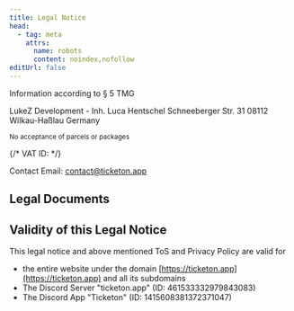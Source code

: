 ```yaml
---
title: Legal Notice
head:
  - tag: meta
    attrs:
      name: robots
      content: noindex,nofollow
editUrl: false
---
```


Information according to § 5 TMG

LukeZ Development - Inh. Luca Hentschel
Schneeberger Str. 31
08112 Wilkau-Haßlau
Germany

<small>No acceptance of parcels or packages</small>

{/* VAT ID: */}

Contact Email: contact@ticketon.app

## Legal Documents


<LegalLinks exclude="notice" />

## Validity of this Legal Notice

This legal notice and above mentioned ToS and Privacy Policy are valid for

- the entire website under the domain [https://ticketon.app](https://ticketon.app) and all its subdomains
- The Discord Server "ticketon.app" (ID: 461533332979843083)
- The Discord App "Ticketon" (ID: 1415608381372371047)
